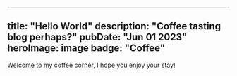 
---
title: "Hello World"
description: "Coffee tasting blog perhaps?"
pubDate: "Jun 01 2023"
heroImage: image
badge: "Coffee"
---

Welcome to my coffee corner, I hope you enjoy your stay!